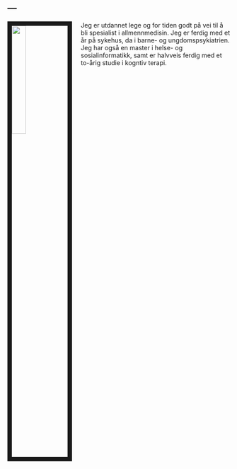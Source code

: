 ---
---

<link rel="stylesheet" href="styles.css" type="text/css">

<img src="https://imgur.com/NI55BCZ" style="width:25%; border:10px solid; margin-right: 20px" align="left">

Jeg er utdannet lege og for tiden godt på vei til å bli spesialist i allmennmedisin. Jeg er ferdig med et år på sykehus, da i barne- og ungdomspsykiatrien. Jeg har også en master i helse- og sosialinformatikk, samt er halvveis ferdig med et to-årig studie i kogntiv terapi. 